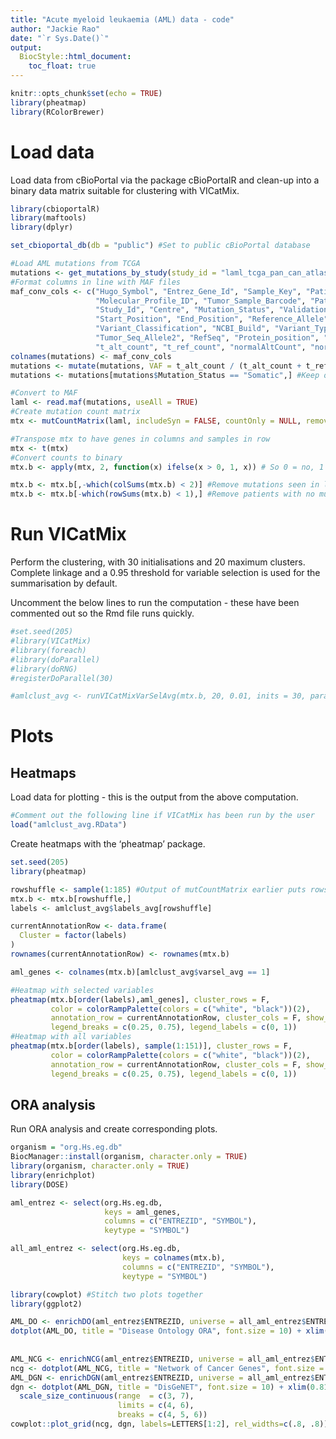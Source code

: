 ```yaml
---
title: "Acute myeloid leukaemia (AML) data - code"
author: "Jackie Rao"
date: "`r Sys.Date()`"
output:
  BiocStyle::html_document:
    toc_float: true
---
```


```r
knitr::opts_chunk$set(echo = TRUE)
library(pheatmap)
library(RColorBrewer)
```

# Load data

Load data from cBioPortal via the package cBioPortalR and clean-up into a binary data matrix suitable for clustering with VICatMix.

```r
library(cbioportalR)
library(maftools)
library(dplyr)

set_cbioportal_db(db = "public") #Set to public cBioPortal database

#Load AML mutations from TCGA
mutations <- get_mutations_by_study(study_id = "laml_tcga_pan_can_atlas_2018") 
#Format columns in line with MAF files
maf_conv_cols <- c("Hugo_Symbol", "Entrez_Gene_Id", "Sample_Key", "Patient_Key",
                   "Molecular_Profile_ID", "Tumor_Sample_Barcode", "Patient_Id",
                   "Study_Id", "Centre", "Mutation_Status", "Validation_Status",
                   "Start_Position", "End_Position", "Reference_Allele", "Protein_Change", 
                   "Variant_Classification", "NCBI_Build", "Variant_Type", "Keyword", "Chromosome",
                   "Tumor_Seq_Allele2", "RefSeq", "Protein_position", "Protein_end_position",
                   "t_alt_count", "t_ref_count", "normalAltCount", "normalRefCount") 
colnames(mutations) <- maf_conv_cols
mutations <- mutate(mutations, VAF = t_alt_count / (t_alt_count + t_ref_count))
mutations <- mutations[mutations$Mutation_Status == "Somatic",] #Keep only somatic mutations

#Convert to MAF 
laml <- read.maf(mutations, useAll = TRUE)
#Create mutation count matrix
mtx <- mutCountMatrix(laml, includeSyn = FALSE, countOnly = NULL, removeNonMutated = FALSE)

#Transpose mtx to have genes in columns and samples in row
mtx <- t(mtx)
#Convert counts to binary
mtx.b <- apply(mtx, 2, function(x) ifelse(x > 0, 1, x)) # So 0 = no, 1 =yes

mtx.b <- mtx.b[,-which(colSums(mtx.b) < 2)] #Remove mutations seen in less than 2 samples
mtx.b <- mtx.b[-which(rowSums(mtx.b) < 1),] #Remove patients with no mutations

```

# Run VICatMix

Perform the clustering, with 30 initialisations and 20 maximum clusters. Complete linkage and a 0.95 threshold for variable selection is used for the summarisation by default.

Uncomment the below lines to run the computation - these have been commented out so the Rmd file runs quickly.

```r

#set.seed(205) 
#library(VICatMix)
#library(foreach)
#library(doParallel)
#library(doRNG)
#registerDoParallel(30)

#amlclust_avg <- runVICatMixVarSelAvg(mtx.b, 20, 0.01, inits = 30, parallel = TRUE)

```

# Plots

## Heatmaps

Load data for plotting - this is the output from the above computation.
```r
#Comment out the following line if VICatMix has been run by the user
load("amlclust_avg.RData")
```

Create heatmaps with the 'pheatmap' package.
```r
set.seed(205)
library(pheatmap)

rowshuffle <- sample(1:185) #Output of mutCountMatrix earlier puts rows/cols in a certain order - we want this 'random' for better data visualisation
mtx.b <- mtx.b[rowshuffle,]
labels <- amlclust_avg$labels_avg[rowshuffle]

currentAnnotationRow <- data.frame(
  Cluster = factor(labels)
)
rownames(currentAnnotationRow) <- rownames(mtx.b) 

aml_genes <- colnames(mtx.b)[amlclust_avg$varsel_avg == 1]

#Heatmap with selected variables
pheatmap(mtx.b[order(labels),aml_genes], cluster_rows = F,
         color = colorRampPalette(colors = c("white", "black"))(2),
         annotation_row = currentAnnotationRow, cluster_cols = F, show_rownames = F, show_colnames = T,
         legend_breaks = c(0.25, 0.75), legend_labels = c(0, 1))
#Heatmap with all variables
pheatmap(mtx.b[order(labels), sample(1:151)], cluster_rows = F,
         color = colorRampPalette(colors = c("white", "black"))(2),
         annotation_row = currentAnnotationRow, cluster_cols = F, show_rownames = F, show_colnames = F,
         legend_breaks = c(0.25, 0.75), legend_labels = c(0, 1))

```

## ORA analysis
Run ORA analysis and create corresponding plots.
```r

organism = "org.Hs.eg.db"
BiocManager::install(organism, character.only = TRUE)
library(organism, character.only = TRUE)
library(enrichplot)
library(DOSE)

aml_entrez <- select(org.Hs.eg.db, 
                     keys = aml_genes,
                     columns = c("ENTREZID", "SYMBOL"),
                     keytype = "SYMBOL")

all_aml_entrez <- select(org.Hs.eg.db, 
                         keys = colnames(mtx.b),
                         columns = c("ENTREZID", "SYMBOL"),
                         keytype = "SYMBOL")

```

```r
library(cowplot) #Stitch two plots together
library(ggplot2)

AML_DO <- enrichDO(aml_entrez$ENTREZID, universe = all_aml_entrez$ENTREZID)
dotplot(AML_DO, title = "Disease Ontology ORA", font.size = 10) + xlim(0.65, 1.02) + scale_size_continuous(range  = c(3, 7), 
                                                                                                           limits = c(4, 6), 
                                                                                                           breaks = c(4, 5, 6))
AML_NCG <- enrichNCG(aml_entrez$ENTREZID, universe = all_aml_entrez$ENTREZID)
ncg <- dotplot(AML_NCG, title = "Network of Cancer Genes", font.size = 10)
AML_DGN <- enrichDGN(aml_entrez$ENTREZID, universe = all_aml_entrez$ENTREZID)
dgn <- dotplot(AML_DGN, title = "DisGeNET", font.size = 10) + xlim(0.81, 1.02) + 
  scale_size_continuous(range  = c(3, 7), 
                        limits = c(4, 6), 
                        breaks = c(4, 5, 6))
cowplot::plot_grid(ncg, dgn, labels=LETTERS[1:2], rel_widths=c(.8, .8))


```
